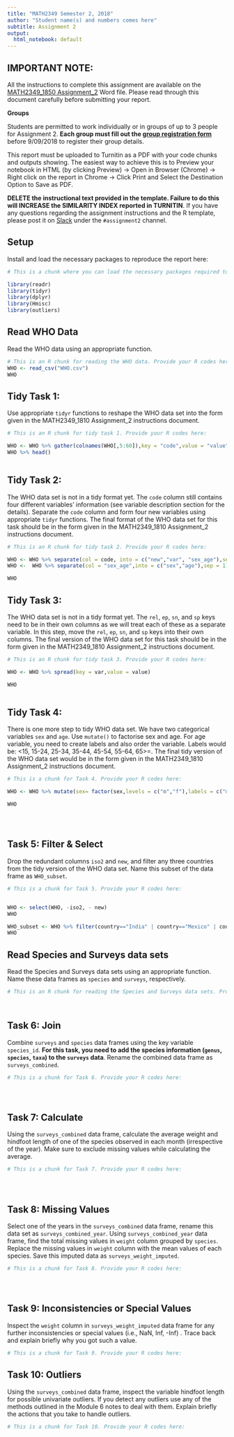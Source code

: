---
title: "MATH2349 Semester 2, 2018"
author: "Student name(s) and numbers comes here"
subtitle: Assignment 2
output:
  html_notebook: default
---


## IMPORTANT NOTE: 

All the instructions to complete this assignment are available on the [MATH2349_1850 Assignment_2](https://drive.google.com/open?id=1kBnzsf6I52moGGVlQwPE0HQBNoekemwWZlQNTN8W8pw) Word file. Please read through this document carefully before submitting your report.

**Groups**

Students are permitted to work individually or in groups of up to 3 people for Assignment 2. **Each group must fill out the [group registration form](https://docs.google.com/forms/d/e/1FAIpQLSfqdJEW7vK7odCCWDX1FEzZZKwmgDyFieWmVv7whGfil-OoiA/viewform?usp=sf_link)** before 9/09/2018 to register their group details. 

This report must be uploaded to Turnitin as a PDF with your code chunks and outputs showing. The easiest way to achieve this is to Preview your notebook in HTML (by clicking Preview) → Open in Browser (Chrome) → Right click on the report in Chrome → Click Print and Select the Destination Option to Save as PDF. 


**DELETE the instructional text provided in the template. Failure to do this will INCREASE the SIMILARITY INDEX reported in TURNITIN**. If you have any questions regarding the assignment instructions and the R template, please post it on [Slack](https://math2349-1850.slack.com) under the `#assignment2` channel. 


## Setup

Install and load the necessary packages to reproduce the report here:

```{r, echo = TRUE, message=FALSE}

# This is a chunk where you can load the necessary packages required to reproduce the report. Here are some example packages, you may add others if you require  

library(readr)
library(tidyr)
library(dplyr)
library(Hmisc)
library(outliers)

```


## Read WHO Data

Read the WHO data using an appropriate function.

```{r}

# This is an R chunk for reading the WHO data. Provide your R codes here:
WHO <- read_csv("WHO.csv")
WHO 


```




## Tidy Task 1:

Use appropriate `tidyr` functions to reshape the WHO data set into the form given in the MATH2349_1810 Assignment_2 instructions document. 


```{r, echo=TRUE}

# This is an R chunk for tidy task 1. Provide your R codes here:

WHO <- WHO %>% gather(colnames(WHO[,5:60]),key = "code",value = "value") 
WHO %>% head()



```



## Tidy Task 2:

The WHO data set is not in a tidy format yet. The `code` column still contains four different variables' information (see variable description section for the details). Separate the `code` column and form four new variables using appropriate `tidyr` functions.  The final format of the WHO data set for this task should be in the form given in the MATH2349_1810 Assignment_2 instructions document.  


```{r}

# This is an R chunk for tidy task 2. Provide your R codes here:

WHO <- WHO %>% separate(col = code, into = c("new","var", "sex_age"),sep = "_")
WHO <-  WHO %>% separate(col = "sex_age",into = c("sex","age"),sep = 1)

WHO


```


## Tidy Task 3:

The WHO data set is not in a tidy format yet. The `rel`, `ep`, `sn`, and `sp` keys need to be in their own columns as we will treat each of these as a separate variable. In this step, move the `rel`, `ep`, `sn`, and `sp` keys into their own columns. The final version of the WHO data set for this task should be in the form given in the MATH2349_1810 Assignment_2 instructions document.  


```{r}

# This is an R chunk for tidy task 3. Provide your R codes here:

WHO <- WHO %>% spread(key = var,value = value)

WHO



```


## Tidy Task 4: 

There is one more step to tidy WHO data set. We have two categorical variables `sex` and `age`. Use `mutate()` to factorise sex and age. For age variable, you need to create labels and also order the variable. Labels would be: <15, 15-24, 25-34, 35-44, 45-54, 55-64, 65>=. The final tidy version of the WHO data set would be in the form given in the MATH2349_1810 Assignment_2 instructions document.


```{r}

# This is a chunk for Task 4. Provide your R codes here: 

WHO <- WHO %>% mutate(sex= factor(sex,levels = c("m","f"),labels = c("m","f")),age= factor(age,levels = c("014","1524","2534","3544","4554","5564","65"),labels = c("<15","15-24","25-34","3544","4554","5564","65"),ordered = TRUE))

WHO 





```

## Task 5: Filter & Select


Drop the redundant columns `iso2` and `new`, and filter any three countries from the tidy version of the WHO data set. Name this subset of the data frame as `WHO_subset`.

```{r}

# This is a chunk for Task 5. Provide your R codes here: 


WHO <- select(WHO, -iso2, - new)
WHO

WHO_subset <- WHO %>% filter(country=="India" | country=="Mexico" | country=="Australia")
WHO


```



## Read Species and Surveys data sets

Read the Species and Surveys data sets using an appropriate function. Name these data frames as `species` and `surveys`, respectively.

```{r}

# This is an R chunk for reading the Species and Surveys data sets. Provide your R codes here:




```




## Task 6: Join  

Combine `surveys` and `species` data frames using the key variable `species_id`. **For this task, you need to add the species information (`genus`, `species`, `taxa`) to the `surveys` data**.  Rename the combined data frame as `surveys_combined`.


```{r}

# This is a chunk for Task 6. Provide your R codes here: 





```



## Task 7: Calculate 

Using the `surveys_combined` data frame, calculate the average weight and hindfoot length of one of the species observed in each month (irrespective of the year). Make sure to exclude missing values while calculating the average.


```{r}

# This is a chunk for Task 7. Provide your R codes here: 





```



## Task 8: Missing Values

Select one of the years in the `surveys_combined` data frame, rename this data set as `surveys_combined_year`. Using `surveys_combined_year` data frame, find the total missing values in `weight` column grouped by `species`. Replace the missing values in `weight` column with the mean values of each species. Save this imputed data as `surveys_weight_imputed`.


```{r}

# This is a chunk for Task 8. Provide your R codes here: 





```





## Task 9: Inconsistencies or Special Values

Inspect the `weight` column in `surveys_weight_imputed` data frame for any further inconsistencies or special values (i.e., NaN, Inf, -Inf) . Trace back and explain briefly why you got such a value.

```{r}

# This is a chunk for Task 9. Provide your R codes here: 


```




## Task 10: Outliers

Using the `surveys_combined` data frame, inspect the variable hindfoot length for possible univariate outliers. If you detect any outliers use any of the methods outlined in the Module 6 notes to deal with them. Explain briefly the actions that you take to handle outliers. 

```{r}

# This is a chunk for Task 10. Provide your R codes here: 


```




<br>
<br>
